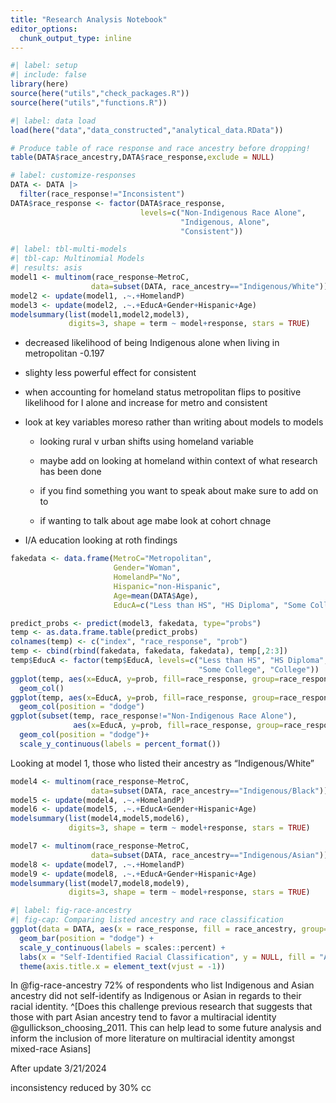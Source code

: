 ```yaml
---
title: "Research Analysis Notebook"
editor_options: 
  chunk_output_type: inline
---
```


```r
#| label: setup
#| include: false
library(here)
source(here("utils","check_packages.R"))
source(here("utils","functions.R"))
```

```r
#| label: data load
load(here("data","data_constructed","analytical_data.RData"))
```

```r
# Produce table of race response and race ancestry before dropping!
table(DATA$race_ancestry,DATA$race_response,exclude = NULL)
```

```r
# label: customize-responses
DATA <- DATA |>
  filter(race_response!="Inconsistent")
DATA$race_response <- factor(DATA$race_response,
                             levels=c("Non-Indigenous Race Alone",
                                      "Indigenous, Alone",
                                      "Consistent"))
```

```r
#| label: tbl-multi-models
#| tbl-cap: Multinomial Models
#| results: asis
model1 <- multinom(race_response~MetroC,
                  data=subset(DATA, race_ancestry=="Indigenous/White"))
model2 <- update(model1, .~.+HomelandP)
model3 <- update(model2, .~.+EducA+Gender+Hispanic+Age)
modelsummary(list(model1,model2,model3),
             digits=3, shape = term ~ model+response, stars = TRUE)
```

-   decreased likelihood of being Indigenous alone when living in metropolitan -0.197

-   slighty less powerful effect for consistent

-   when accounting for homeland status metropolitan flips to positive likelihood for I alone and increase for metro and consistent

-   look at key variables moreso rather than writing about models to models

    -   looking rural v urban shifts using homeland variable

    -   maybe add on looking at homeland within context of what research has been done

    -   if you find something you want to speak about make sure to add on to

    -   if wanting to talk about age mabe look at cohort chnage

-   I/A education looking at roth findings

```r
fakedata <- data.frame(MetroC="Metropolitan",
                       Gender="Woman",
                       HomelandP="No",
                       Hispanic="non-Hispanic",
                       Age=mean(DATA$Age),
                       EducA=c("Less than HS", "HS Diploma", "Some College", "College"))

predict_probs <- predict(model3, fakedata, type="probs")
temp <- as.data.frame.table(predict_probs)
colnames(temp) <- c("index", "race_response", "prob")
temp <- cbind(rbind(fakedata, fakedata, fakedata), temp[,2:3])
temp$EducA <- factor(temp$EducA, levels=c("Less than HS", "HS Diploma", 
                                          "Some College", "College"))
ggplot(temp, aes(x=EducA, y=prob, fill=race_response, group=race_response))+
  geom_col()
ggplot(temp, aes(x=EducA, y=prob, fill=race_response, group=race_response))+
  geom_col(position = "dodge")
ggplot(subset(temp, race_response!="Non-Indigenous Race Alone"), 
              aes(x=EducA, y=prob, fill=race_response, group=race_response))+
  geom_col(position = "dodge")+
  scale_y_continuous(labels = percent_format())
```

Looking at model 1, those who listed their ancestry as "Indigenous/White"

```r

model4 <- multinom(race_response~MetroC,
                  data=subset(DATA, race_ancestry=="Indigenous/Black"))
model5 <- update(model4, .~.+HomelandP)
model6 <- update(model5, .~.+EducA+Gender+Hispanic+Age)
modelsummary(list(model4,model5,model6),
             digits=3, shape = term ~ model+response, stars = TRUE)
```

```r
model7 <- multinom(race_response~MetroC,
                  data=subset(DATA, race_ancestry=="Indigenous/Asian"))
model8 <- update(model7, .~.+HomelandP)
model9 <- update(model8, .~.+EducA+Gender+Hispanic+Age)
modelsummary(list(model7,model8,model9),
             digits=3, shape = term ~ model+response, stars = TRUE)
```

```r
#| label: fig-race-ancestry
#| fig-cap: Comparing listed ancestry and race classification
ggplot(data = DATA, aes(x = race_response, fill = race_ancestry, group=race_ancestry, y=after_stat(prop))) + 
  geom_bar(position = "dodge") +
  scale_y_continuous(labels = scales::percent) +
  labs(x = "Self-Identified Racial Classification", y = NULL, fill = "Ancestry")+
  theme(axis.title.x = element_text(vjust = -1)) 
```

In @fig-race-ancestry 72% of respondents who list Indigenous and Asian ancestry did not self-identify as Indigenous or Asian in regards to their racial identity. \^[Does this challenge previous research that suggests that those with part Asian ancestry tend to favor a multiracial identity @gullickson_choosing_2011. This can help lead to some future analysis and inform the inclusion of more literature on multiracial identity amongst mixed-race Asians]

After update 3/21/2024

inconsistency reduced by 30% cc
